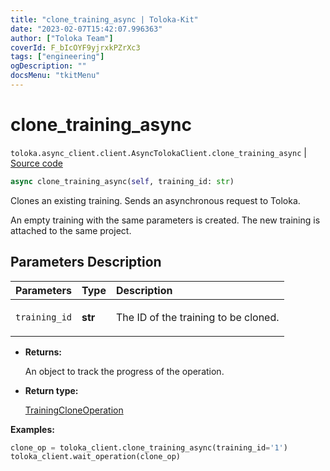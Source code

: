 ```yaml
---
title: "clone_training_async | Toloka-Kit"
date: "2023-02-07T15:42:07.996363"
author: ["Toloka Team"]
coverId: F_bIcOYF9yjrxkPZrXc3
tags: ["engineering"]
ogDescription: ""
docsMenu: "tkitMenu"
---
```


# clone_training_async
`toloka.async_client.client.AsyncTolokaClient.clone_training_async` | [Source code](https://github.com/Toloka/toloka-kit/blob/v1.1.3/src/async_client/client.py#L0)

```python
async clone_training_async(self, training_id: str)
```

Clones an existing training. Sends an asynchronous request to Toloka.

An empty training with the same parameters is created.
The new training is attached to the same project.

## Parameters Description

| Parameters | Type | Description |
| :----------| :----| :-----------|
`training_id`|**str**|<p>The ID of the training to be cloned.</p>

* **Returns:**

  An object to track the progress of the operation.

* **Return type:**

  [TrainingCloneOperation](/docs-new/toloka-kit/reference/toloka.client.operations.TrainingCloneOperation)

**Examples:**

```python
clone_op = toloka_client.clone_training_async(training_id='1')
toloka_client.wait_operation(clone_op)
```
